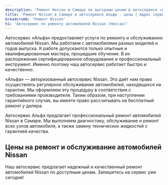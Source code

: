 ```yaml
---
description: 'Ремонт Ниссан в Самаре по выгодным ценам в автосервисе «Альфа». Приглашаем всех владельцев Nissan на техническое обслуживание!'
title: 'Ремонт Nissan в Самаре в автосервисе Альфа - цены | Адрес сервиса Ниссан'
breadcrumb: 'Ремонт Nissan'
h1: 'Автосервис по ремонту автомобилей Nissan (Ниссан)'
---
```


<p>
	 Автосервис «Альфа» предоставляет услуги по ремонту и обслуживанию автомобилей Nissan. Мы работаем с автомобилями разных моделей и годов выпуска. К работе допускаются только опытные и квалифицированные мастера, прошедшие обучение. В их распоряжении сертифицированное оборудование и профессиональный инструмент. Именно поэтому наш автосервис работает быстро и качественно.
</p>
<p>
	 «Альфа» — авторизованный автосервис Nissan. Это даёт нам право осуществлять регулярное обслуживание автомобилей, находящихся на гарантии. Мы оформляем эту процедуру в соответствии с требованиями производителя. Таким образом, при наступлении гарантийного случая, вы имеете право рассчитывать на бесплатный ремонт у дилера.
</p>

Автосервис Альфа предлагает профессиональный ремонт автомобилей Nissan в Самаре. Мы выполняем диагностику, обслуживание и ремонт всех узлов автомобиля, а также замену технических жидкостей с гарантией качества.

<h2 class="mt-12 lg:mt-20">Цены на ремонт и обслуживание автомобилей Nissan</h2>

<div class="mb-12 lg:mb-20"><Table data={priceData} /></div>

<RepairServices />

Наш автосервис предлагает надежный и качественный ремонт автомобилей Nissan по доступным ценам. Запишитесь на сервис уже сегодня!
